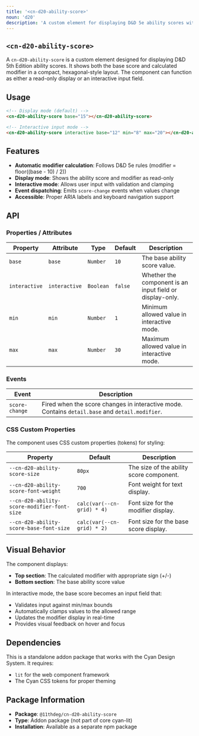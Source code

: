 ```yaml
---
title: '<cn-d20-ability-score>'
noun: 'd20'
description: 'A custom element for displaying D&D 5e ability scores with optional input functionality.'
---
```


<article class="column-l surface">

# `<cn-d20-ability-score>`

A `cn-d20-ability-score` is a custom element designed for displaying D&D 5th Edition ability scores. It shows both the base score and calculated modifier in a compact, hexagonal-style layout. The component can function as either a read-only display or an interactive input field.

<AbilityScoreDemo />

## Usage

```html
<!-- Display mode (default) -->
<cn-d20-ability-score base="15"></cn-d20-ability-score>

<!-- Interactive input mode -->
<cn-d20-ability-score interactive base="12" min="8" max="20"></cn-d20-ability-score>
```

## Features

- **Automatic modifier calculation**: Follows D&D 5e rules (modifier = floor((base - 10) / 2))
- **Display mode**: Shows the ability score and modifier as read-only
- **Interactive mode**: Allows user input with validation and clamping
- **Event dispatching**: Emits `score-change` events when values change
- **Accessible**: Proper ARIA labels and keyboard navigation support

## API

### Properties / Attributes

| Property | Attribute | Type      | Default | Description |
|----------|-----------|-----------|---------|-------------|
| `base` | `base` | `Number` | `10` | The base ability score value. |
| `interactive` | `interactive` | `Boolean` | `false` | Whether the component is an input field or display-only. |
| `min` | `min` | `Number` | `1` | Minimum allowed value in interactive mode. |
| `max` | `max` | `Number` | `30` | Maximum allowed value in interactive mode. |

### Events

| Event | Description |
|-------|-------------|
| `score-change` | Fired when the score changes in interactive mode. Contains `detail.base` and `detail.modifier`. |

### CSS Custom Properties

The component uses CSS custom properties (tokens) for styling:

| Property | Default | Description |
|----------|---------|-------------|
| `--cn-d20-ability-score-size` | `80px` | The size of the ability score component. |
| `--cn-d20-ability-score-font-weight` | `700` | Font weight for text display. |
| `--cn-d20-ability-score-modifier-font-size` | `calc(var(--cn-grid) * 4)` | Font size for the modifier display. |
| `--cn-d20-ability-score-base-font-size` | `calc(var(--cn-grid) * 2)` | Font size for the base score display. |

## Visual Behavior

The component displays:
- **Top section**: The calculated modifier with appropriate sign (+/-)
- **Bottom section**: The base ability score value

In interactive mode, the base score becomes an input field that:
- Validates input against min/max bounds
- Automatically clamps values to the allowed range
- Updates the modifier display in real-time
- Provides visual feedback on hover and focus

## Dependencies

This is a standalone addon package that works with the Cyan Design System. It requires:
- `lit` for the web component framework
- The Cyan CSS tokens for proper theming

## Package Information

- **Package**: `@11thdeg/cn-d20-ability-score`
- **Type**: Addon package (not part of core cyan-lit)
- **Installation**: Available as a separate npm package

</article>
